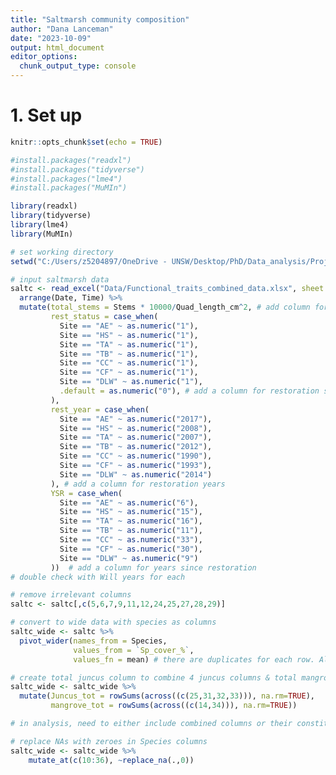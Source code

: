 ```yaml
---
title: "Saltmarsh community composition"
author: "Dana Lanceman"
date: "2023-10-09"
output: html_document
editor_options: 
  chunk_output_type: console
---
```


# 1. Set up

```r
knitr::opts_chunk$set(echo = TRUE)
```

```r
#install.packages("readxl")
#install.packages("tidyverse")
#install.packages("lme4")
#install.packages("MuMIn")

library(readxl)
library(tidyverse)
library(lme4)
library(MuMIn)
```

```r
# set working directory
setwd("C:/Users/z5204897/OneDrive - UNSW/Desktop/PhD/Data_analysis/Project/Functional_traits")

# input saltmarsh data
saltc <- read_excel("Data/Functional_traits_combined_data.xlsx", sheet = "Saltmarsh") %>% 
  arrange(Date, Time) %>% 
  mutate(total_stems = Stems * 10000/Quad_length_cm^2, # add column for total stem count per 1m2 for each species to standardise stem counts
         rest_status = case_when(
           Site == "AE" ~ as.numeric("1"),
           Site == "HS" ~ as.numeric("1"),
           Site == "TA" ~ as.numeric("1"),
           Site == "TB" ~ as.numeric("1"),
           Site == "CC" ~ as.numeric("1"),
           Site == "CF" ~ as.numeric("1"),
           Site == "DLW" ~ as.numeric("1"),
           .default = as.numeric("0"), # add a column for restoration status where 1 = restored and 0 = natural
         ),
         rest_year = case_when(
           Site == "AE" ~ as.numeric("2017"),
           Site == "HS" ~ as.numeric("2008"),
           Site == "TA" ~ as.numeric("2007"),
           Site == "TB" ~ as.numeric("2012"),
           Site == "CC" ~ as.numeric("1990"),
           Site == "CF" ~ as.numeric("1993"),
           Site == "DLW" ~ as.numeric("2014")
         ), # add a column for restoration years
         YSR = case_when(
           Site == "AE" ~ as.numeric("6"),
           Site == "HS" ~ as.numeric("15"),
           Site == "TA" ~ as.numeric("16"),
           Site == "TB" ~ as.numeric("11"),
           Site == "CC" ~ as.numeric("33"),
           Site == "CF" ~ as.numeric("30"),
           Site == "DLW" ~ as.numeric("9")
         ))  # add a column for years since restoration
# double check with Will years for each
```


```r
# remove irrelevant columns
saltc <- saltc[,c(5,6,7,9,11,12,24,25,27,28,29)]

# convert to wide data with species as columns
saltc_wide <- saltc %>% 
  pivot_wider(names_from = Species, 
              values_from = `Sp_cover_%`,
              values_fn = mean) # there are duplicates for each row. All are identical so the mean will just give us the value they each have.

# create total juncus column to combine 4 juncus columns & total mangrove column to combine 2 mangrove seedling columns
saltc_wide <- saltc_wide %>% 
  mutate(Juncus_tot = rowSums(across((c(25,31,32,33))), na.rm=TRUE),
         mangrove_tot = rowSums(across((c(14,34))), na.rm=TRUE))

# in analysis, need to either include combined columns or their constituents, not both

# replace NAs with zeroes in Species columns
saltc_wide <- saltc_wide %>% 
    mutate_at(c(10:36), ~replace_na(.,0))
```

